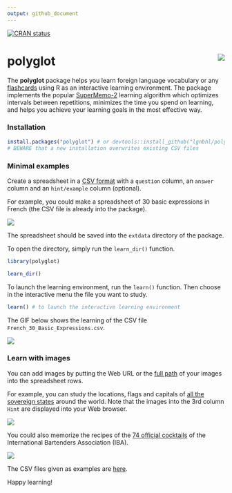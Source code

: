 ```yaml
---
output: github_document
---
```


<!-- badges: start -->
[![CRAN status](https://www.r-pkg.org/badges/version/polyglot)](https://CRAN.R-project.org/package=polyglot)
<!-- badges: end -->

# polyglot <img src="man/figures/logo.png" align="right" />

The **polyglot** package helps you learn foreign language vocabulary or any [flashcards](https://en.wikipedia.org/wiki/Flashcard) using R as an interactive learning environment. The package implements the popular [SuperMemo-2](https://en.wikipedia.org/wiki/SuperMemo) learning algorithm which optimizes intervals between repetitions, minimizes the time you spend on learning, and helps you achieve your learning goals in the most effective way.

### Installation

```r
install.packages("polyglot") # or devtools::install_github("lgnbhl/polyglot")
# BEWARE that a new installation overwrites existing CSV files
```

### Minimal examples

Create a spreadsheet in a [CSV format](https://en.wikipedia.org/wiki/Comma-separated_values) with a ```question``` column, an ```answer``` column and an ```hint/example``` column (optional). 

For example, you could make a spreadsheet of 30 basic expressions in French (the CSV file is already into the package).

![](man/figures/screenshot1.png)

The spreadsheet should be saved into the ```extdata``` directory of the package. 

To open the directory, simply run the ```learn_dir()``` function.

```r
library(polyglot)

learn_dir()
```

To launch the learning environment, run the ```learn()``` function. Then choose in the interactive menu the file you want to study.

```r
learn() # to launch the interactive learning environment
```

The GIF below shows the learning of the CSV file ```French_30_Basic_Expressions.csv```.

![](man/figures/screenshot2.gif)

### Learn with images

You can add images by putting the Web URL or the [full path](https://en.wikipedia.org/wiki/Path_(computing)) of your images into the spreadsheet rows.

For example, you can study the locations, flags and capitals of [all the sovereign states](https://en.wikipedia.org/wiki/List_of_sovereign_states) around the world. Note that the images into the 3rd column ```Hint``` are displayed into your Web browser.

![](man/figures/polyglot_world.gif)

You could also memorize the recipes of the [74 official cocktails](https://en.wikipedia.org/wiki/List_of_IBA_official_cocktails) of the International Bartenders Association (IBA).

![](man/figures/polyglot_cocktails.gif)

The CSV files given as examples are [here](https://github.com/lgnbhl/polyglot/tree/master/inst/extdata).

Happy learning!
